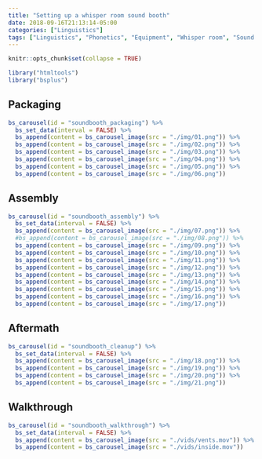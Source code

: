 ```yaml
---
title: "Setting up a whisper room sound booth"
date: 2018-09-16T21:13:14-05:00
categories: ["Linguistics"]
tags: ["Linguistics", "Phonetics", "Equipment", "Whisper room", "Sound booth"]
---
```


```r
knitr::opts_chunk$set(collapse = TRUE)
```


```r
library("htmltools")
library("bsplus")
```


## Packaging

```r
bs_carousel(id = "soundbooth_packaging") %>%
  bs_set_data(interval = FALSE) %>%
  bs_append(content = bs_carousel_image(src = "./img/01.png")) %>%
  bs_append(content = bs_carousel_image(src = "./img/02.png")) %>% 
  bs_append(content = bs_carousel_image(src = "./img/03.png")) %>% 
  bs_append(content = bs_carousel_image(src = "./img/04.png")) %>% 
  bs_append(content = bs_carousel_image(src = "./img/05.png")) %>% 
  bs_append(content = bs_carousel_image(src = "./img/06.png")) 
```

## Assembly

```r
bs_carousel(id = "soundbooth_assembly") %>%
  bs_set_data(interval = FALSE) %>%
  bs_append(content = bs_carousel_image(src = "./img/07.png")) %>%
  #bs_append(content = bs_carousel_image(src = "./img/08.png")) %>% 
  bs_append(content = bs_carousel_image(src = "./img/09.png")) %>% 
  bs_append(content = bs_carousel_image(src = "./img/10.png")) %>% 
  bs_append(content = bs_carousel_image(src = "./img/11.png")) %>% 
  bs_append(content = bs_carousel_image(src = "./img/12.png")) %>% 
  bs_append(content = bs_carousel_image(src = "./img/13.png")) %>% 
  bs_append(content = bs_carousel_image(src = "./img/14.png")) %>% 
  bs_append(content = bs_carousel_image(src = "./img/15.png")) %>% 
  bs_append(content = bs_carousel_image(src = "./img/16.png")) %>% 
  bs_append(content = bs_carousel_image(src = "./img/17.png")) 
```

## Aftermath

```r
bs_carousel(id = "soundbooth_cleanup") %>%
  bs_set_data(interval = FALSE) %>%
  bs_append(content = bs_carousel_image(src = "./img/18.png")) %>%
  bs_append(content = bs_carousel_image(src = "./img/19.png")) %>% 
  bs_append(content = bs_carousel_image(src = "./img/20.png")) %>% 
  bs_append(content = bs_carousel_image(src = "./img/21.png")) 
```

## Walkthrough

```r
bs_carousel(id = "soundbooth_walkthrough") %>%
  bs_set_data(interval = FALSE) %>%
  bs_append(content = bs_carousel_image(src = "./vids/vents.mov")) %>%
  bs_append(content = bs_carousel_image(src = "./vids/inside.mov")) 
```

</br>

